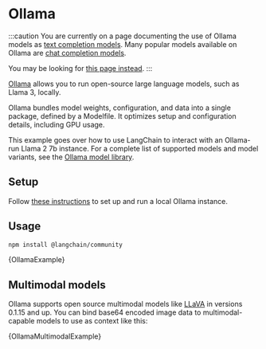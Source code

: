 # Ollama

:::caution
You are currently on a page documenting the use of Ollama models as [text completion models](/docs/concepts/#llms). Many popular models available on Ollama are [chat completion models](/docs/concepts/#chat-models).

You may be looking for [this page instead](/docs/integrations/chat/ollama/).
:::

[Ollama](https://ollama.ai/) allows you to run open-source large language models, such as Llama 3, locally.

Ollama bundles model weights, configuration, and data into a single package, defined by a Modelfile. It optimizes setup and configuration details, including GPU usage.

This example goes over how to use LangChain to interact with an Ollama-run Llama 2 7b instance.
For a complete list of supported models and model variants, see the [Ollama model library](https://github.com/jmorganca/ollama#model-library).

## Setup

Follow [these instructions](https://github.com/jmorganca/ollama) to set up and run a local Ollama instance.

## Usage


<IntegrationInstallTooltip></IntegrationInstallTooltip>

```bash npm2yarn
npm install @langchain/community
```


<CodeBlock language="typescript">{OllamaExample}</CodeBlock>

## Multimodal models

Ollama supports open source multimodal models like [LLaVA](https://ollama.ai/library/llava) in versions 0.1.15 and up.
You can bind base64 encoded image data to multimodal-capable models to use as context like this:


<CodeBlock language="typescript">{OllamaMultimodalExample}</CodeBlock>
